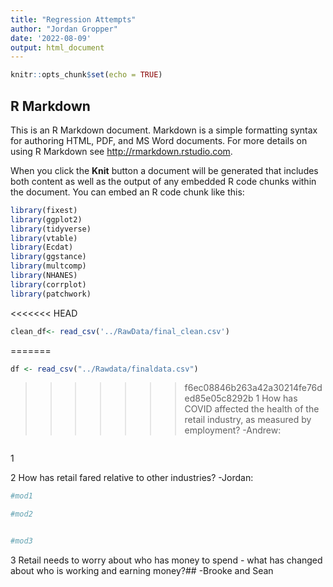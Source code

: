 ```yaml
---
title: "Regression Attempts"
author: "Jordan Gropper"
date: '2022-08-09'
output: html_document
---
```


```r
knitr::opts_chunk$set(echo = TRUE)
```

## R Markdown

This is an R Markdown document. Markdown is a simple formatting syntax for authoring HTML, PDF, and MS Word documents. For more details on using R Markdown see <http://rmarkdown.rstudio.com>.

When you click the **Knit** button a document will be generated that includes both content as well as the output of any embedded R code chunks within the document. You can embed an R code chunk like this:

```r
library(fixest)
library(ggplot2)
library(tidyverse)
library(vtable)
library(Ecdat)
library(ggstance)
library(multcomp)
library(NHANES)
library(corrplot)
library(patchwork)

```

<<<<<<< HEAD
```r
clean_df<- read_csv('../RawData/final_clean.csv')
```


=======

```r

df <- read_csv("../Rawdata/finaldata.csv")


```

>>>>>>> f6ec08846b263a42a30214fe76ded85e05c8292b
1 How has COVID affected the health of the retail industry, as measured by employment?
-Andrew:
```r


```
1

2 How has retail fared relative to other industries?
-Jordan:
```r

#mod1

#mod2


#mod3


```



3 Retail needs to worry about who has money to spend - what has changed about who is working and earning money?##
-Brooke and Sean
```r



```











































